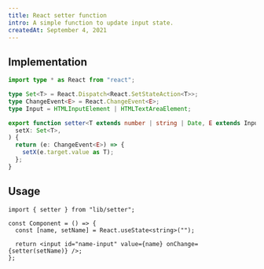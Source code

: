 ```yaml
---
title: React setter function
intro: A simple function to update input state.
createdAt: September 4, 2021
---
```


## Implementation

```tsx:src/lib/setter.ts
import type * as React from "react";

type Set<T> = React.Dispatch<React.SetStateAction<T>>;
type ChangeEvent<E> = React.ChangeEvent<E>;
type Input = HTMLInputElement | HTMLTextAreaElement;

export function setter<T extends number | string | Date, E extends Input = HTMLInputElement>(
  setX: Set<T>,
) {
  return (e: ChangeEvent<E>) => {
    setX(e.target.value as T);
  };
}
```

## Usage

```tsx
import { setter } from "lib/setter";

const Component = () => {
  const [name, setName] = React.useState<string>("");

  return <input id="name-input" value={name} onChange={setter(setName)} />;
};
```
